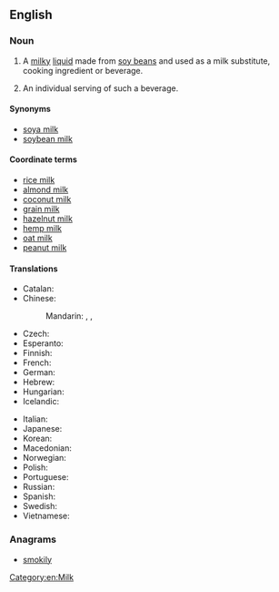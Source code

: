 ==English==
{{wikipedia}}

===Noun===
{{en-noun|s|-|head=[[soy]] [[milk]]}}

# {{uncountable}} A [[milky]] [[liquid]] made from [[soy bean]]s and used as a milk substitute, cooking ingredient or beverage.
# {{countable|informal}} An individual serving of such a beverage.

====Synonyms====
* [[soya milk]]
* [[soybean milk]]

====Coordinate terms====
* [[rice milk]]
* [[almond milk]]
* [[coconut milk]]
* [[grain milk]]
* [[hazelnut milk]]
* [[hemp milk]]
* [[oat milk]]
* [[peanut milk]]

====Translations====
{{trans-top|a beverage made from soy beans}}
* Catalan: {{t-|ca|llet de soia|f}}
* Chinese:
*: Mandarin: {{t|cmn|豆漿|sc=Hani}}, {{t|cmn|豆浆|tr=dòujiāng|sc=Hani}}, {{t|cmn|豆奶|tr=dòunǎi|sc=Hani}}
* Czech: {{t-|cs|sojové mléko|n}}
* Esperanto: {{t-|eo|sojlakto}}
* Finnish: {{t+|fi|soijamaito}}
* French: {{t+|fr|lait de soja|m}}
* German: {{t-|de|Sojamilch|f}}
* Hebrew: {{t-|he|חלב סויה|tr=khalav soya}}
* Hungarian: {{t+|hu|szójatej}}
* Icelandic: {{t-|is|sojamjólk|f}}
{{trans-mid}}
* Italian: {{t-|it|latte di soia|m}}
* Japanese: {{t+|ja|豆乳|tr=とうにゅう, tōnyū}}
* Korean: {{t+|ko|두유|tr=duyu|sc=Kore}}
* Macedonian: {{t-|mk|соино млеко|n|tr=sóino mléko}}
* Norwegian: {{t-|no|soyamelk|m|f}}
* Polish: {{t+|pl|mleko sojowe|n}}
* Portuguese: {{t-|pt|leite de soja|f}}
* Russian: {{t-|ru|соевое молоко|n|tr=sójevoje molokó|sc=Cyrl}}
* Spanish: {{t-|es|leche de soja|f}}
* Swedish: {{t+|sv|sojamjölk|c}}
* Vietnamese: {{t+|vi|sữa đậu nành}}
{{trans-bottom}}

===Anagrams===
* [[smokily#English|smokily]]

[[Category:en:Milk]]